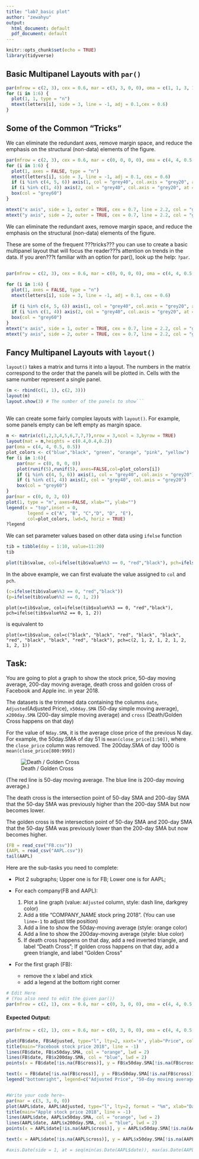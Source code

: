 ---
title: "lab7_basic plot"
author: "zewahyu"
output:
  html_document: default
  pdf_document: default
---

```{r setup, include=FALSE}
knitr::opts_chunk$set(echo = TRUE)
library(tidyverse)
```

## Basic Multipanel Layouts with `par()`

```{r}
par(mfrow = c(2, 3), cex = 0.6, mar = c(3, 3, 0, 0), oma = c(1, 1, 3, 1))
for (i in 1:6) {
  plot(1, 1, type = "n")
  mtext(letters[i], side = 3, line = -1, adj = 0.1,cex = 0.6)
}
```

## Some of the Common "Tricks"

We can eliminate the redundant axes, remove margin space, and reduce the emphasis
on the structural (non-data) elements of the figure. 



```{r eval=FALSE}
par(mfrow = c(2, 3), cex = 0.6, mar = c(0, 0, 0, 0), oma = c(4, 4, 0.5, 0.5),tcl = -0.25, mgp = c(2, 0.6, 0))
for (i in 1:6) {
  plot(1, axes = FALSE, type = "n")
  mtext(letters[i], side = 3, line = -1, adj = 0.1, cex = 0.6)
  if (i %in% c(4, 5, 6)) axis(1, col = "grey40", col.axis = "grey20", at = seq(0.6, 1.2, 0.2))
  if (i %in% c(1, 4)) axis(2, col = "grey40", col.axis = "grey20", at = seq(0.6, 1.2, 0.2))
  box(col = "grey60")
}

mtext("x axis", side = 1, outer = TRUE, cex = 0.7, line = 2.2, col = "grey20")
mtext("y axis", side = 2, outer = TRUE, cex = 0.7, line = 2.2, col = "grey20")
```

<div class="notes">

We can eliminate the redundant axes, remove margin space, and reduce the emphasis
on the structural (non-data) elements of the figure. 

These are some of the frequent ???tricks??? you can use to create a basic multipanel layout that will focus the reader???s attention on trends in the data. If you aren???t familiar with an option for par(), look up the help: `?par`.

</div>
##

```{r echo = FALSE}

par(mfrow = c(2, 3), cex = 0.6, mar = c(0, 0, 0, 0), oma = c(4, 4, 0.5, 0.5), tcl = -0.25, mgp = c(2, 0.6, 0))

for (i in 1:6) {
  plot(1, axes = FALSE, type = "n")
  mtext(letters[i], side = 3, line = -1, adj = 0.1, cex = 0.6)
  
  if (i %in% c(4, 5, 6)) axis(1, col = "grey40", col.axis = "grey20", at = seq(0.6, 1.2, 0.2))
  if (i %in% c(1, 4)) axis(2, col = "grey40", col.axis = "grey20", at = seq(0.6, 1.2, 0.2))
  box(col = "grey60")
}
mtext("x axis", side = 1, outer = TRUE, cex = 0.7, line = 2.2, col = "grey20")
mtext("y axis", side = 2, outer = TRUE, cex = 0.7, line = 2.2, col = "grey20")

```


## Fancy Multipanel Layouts with `layout()`

`layout()` takes a matrix and turns it into a layout. The numbers in the matrix correspond to the order that the panels will be plotted in. Cells with the same number represent a single panel.

```{r}
(m <- rbind(c(1, 1), c(2, 3)))
layout(m)
layout.show(3) # The number of the panels to show```
```


## 


## 

We can create some fairly complex layouts with `layout()`. For example, some panels empty can be left empty as margin space. 

```{r }
m <- matrix(c(1,2,3,4,5,6,7,7,7),nrow = 3,ncol = 3,byrow = TRUE)
layout(mat = m,heights = c(0.4,0.4,0.2))
par(oma = c(4, 4, 0.5, 0.5))
plot_colors <- c("blue","black", "green", "orange", "pink", "yellow")
for (i in 1:6){
    par(mar = c(0, 0, 0, 0))
    plot(runif(5),runif(5), axes=FALSE,col=plot_colors[i])
    if (i %in% c(4, 5, 6)) axis(1, col = "grey40", col.axis = "grey20")
    if (i %in% c(1, 4)) axis(2, col = "grey40", col.axis = "grey20")
    box(col = "grey60")
}
par(mar = c(0, 0, 3, 0))
plot(1, type = "n", axes=FALSE, xlab="", ylab="")
legend(x = "top",inset = 0,
        legend = c("A", "B", "C","D", "D", "E"), 
        col=plot_colors, lwd=5, horiz = TRUE)
?legend
```

We can set parameter values based on other data using `ifelse` function

```{r}
tib = tibble(day = 1:10, value=11:20)
tib

plot(tib$value, col=ifelse(tib$value%%3 == 0, "red","black"), pch=ifelse(tib$value%%2 == 0, 1, 2))
```

In the above example, we can first evaluate the value assigned to `col` and `pch`.
```{r}
(c=ifelse(tib$value%%3 == 0, "red","black"))
(p=ifelse(tib$value%%2 == 0, 1, 2))

```
```plot(x=tib$value, col=ifelse(tib$value%%3 == 0, "red","black"), pch=ifelse(tib$value%%2 == 0, 1, 2))```

is equivalent to 

```plot(x=tib$value, col=c("black", "black", "red", "black", "black", "red", "black", "black", "red", "black"), pch=c(2, 1, 2, 1, 2, 1, 2, 1, 2, 1))```

## Task:

You are going to plot a graph to show the stock price, 50-day moving average, 200-day moving average, death cross and golden cross of Facebook and Apple inc. in year 2018.

The datasets is the trimmed data containing the columns `date`, `Adjusted`(Adjusted Price), `x50day.SMA` (50-day simple moving average), `x200day.SMA` (200-day simple moving average) and `cross` (Death/Golden Cross happens on that day)

For the value of `Nday.SMA`, it is the average close price of the previous N day. For example, the 50day.SMA of day 51 is `mean(close_price[1:50])`, where the `close_price` column was removed. The 200day.SMA of day 1000 is `mean(close_price[800:999])`

![Death / Golden Cross](https://gale.in/wp-content/uploads/2018/10/INDOAMIN_112.25_%E2%96%B20.22_%E2%80%94_Unnamed_%E2%80%94_TradingView_-_2018-10-17_01.43.22.png)

(The red line is 50-day moving average. The blue line is 200-day moving average.)

The death cross is the intersection point of 50-day SMA and 200-day SMA that the 50-day SMA was previously higher than the 200-day SMA but now becomes lower.

The golden cross is the intersection point of 50-day SMA and 200-day SMA that the 50-day SMA was previously lower than the 200-day SMA but now becomes higher.

```{r}
(FB = read_csv("FB.csv"))
(AAPL = read_csv("AAPL.csv"))
tail(AAPL)
```

Here are the sub-tasks you need to complete:

- Plot 2 subgraphs; Upper one is for FB; Lower one is for AAPL;
- For each company(FB and AAPL):
  1. Plot a line graph (value: `Adjusted` column, style: dash line, darkgrey color)
  2. Add a title "COMPANY_NAME stock pring 2018". (You can use `line=-1` to adjust title position)
  3. Add a line to show the 50day-moving average (style: orange color)
  4. Add a line to show the 200day-moving average (style: blue color)
  5. If death cross happens on that day, add a red inverted triangle, and label "Death Cross"; If golden cross happens on that day, add a green triangle, and label "Golden Cross"
  
- For the first graph (FB):

  - remove the x label and xtick
  - add a legend at the bottom right corner
  


```{r task1}
# Edit Here
# (You also need to edit the given par())
par(mfrow = c(2, 1), cex = 0.6, mar = c(0, 3, 0, 0), oma = c(4, 4, 0.5, 0.5),tcl = -0.25, mgp = c(2, 0.6, 0))


```

#### Expected Output:

```{r echo=FALSE}
par(mfrow = c(2, 1), cex = 0.6, mar = c(0, 3, 0, 0), oma = c(4, 4, 0.5, 0.5),tcl = -0.25, mgp = c(2, 0.6, 0))

plot(FB$date, FB$Adjusted, type="l", lty=2, xaxt='n', ylab="Price", col="darkgrey")
title(main="Facebook stock price 2018", line = -1)
lines(FB$date, FB$x50day.SMA, col = "orange", lwd = 2)
lines(FB$date, FB$x200day.SMA, col = "blue", lwd = 2)
points(x = FB$date[!is.na(FB$cross)], y = FB$x50day.SMA[!is.na(FB$cross)], pch = ifelse(FB$cross[!is.na(FB$cross)] == "golden",24, 25), cex = 1.5, bg = ifelse(FB$cross[!is.na(FB$cross)] == "golden", "green", "red"))

text(x = FB$date[!is.na(FB$cross)], y = FB$x50day.SMA[!is.na(FB$cross)]-5, ifelse(FB$cross[!is.na(FB$cross)] == "golden","Golden Cross", "Death Cross"), cex = .8)
legend("bottomright", legend=c("Adjusted Price", "50-day moving average", "200-day moving average"), col = c("darkgrey", "orange", "blue"), lty=c(2, 1, 1), cex=0.8)


#Write your code here~
par(mar = c(3, 3, 0, 0))
plot(AAPL$date, AAPL$Adjusted, type="l", lty=2, format = "%m", xlab="Date", ylab="Price", col="darkgrey")
title(main="Apple stock price 2018", line = -1)
lines(AAPL$date, AAPL$x50day.SMA, col = "orange", lwd = 2)
lines(AAPL$date, AAPL$x200day.SMA, col = "blue", lwd = 2)
points(x = AAPL$date[!is.na(AAPL$cross)], y = AAPL$x50day.SMA[!is.na(AAPL$cross)], pch = ifelse(AAPL$cross[!is.na(AAPL$cross)] == "golden",24, 25), cex = 1.5, bg = ifelse(AAPL$cross[!is.na(AAPL$cross)] == "golden", "green", "red"))

text(x = AAPL$date[!is.na(AAPL$cross)], y = AAPL$x50day.SMA[!is.na(AAPL$cross)]-5, ifelse(AAPL$cross[!is.na(AAPL$cross)] == "golden","Golden Cross", "Death Cross"), cex = .8)

#axis.Date(side = 1, at = seq(min(as.Date(AAPL$date)), max(as.Date(AAPL$date)+60), by = "2 mon"), format = "%m" )

```

